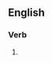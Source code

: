 ==English==

===Verb===
{{head|en|present participle}}

# {{present participle of|pluralise|lang=en|nocat=1}}
